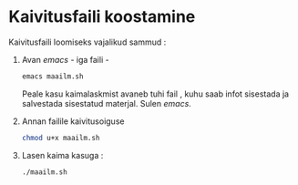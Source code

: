 # Kaivitusfaili koostamine

Kaivitusfaili loomiseks vajalikud sammud  : 

1.  Avan *emacs* - iga faili  - 

    ```sh
    emacs maailm.sh 
    
    ```
    
    Peale kasu kaimalaskmist avaneb tuhi fail , kuhu saab infot sisestada ja salvestada sisestatud materjal.
    Sulen *emacs*.
    
2.  Annan failile kaivitusoiguse 

    ```sh
    chmod u+x maailm.sh
    
    ```
    
3.  Lasen kaima kasuga :

    ```sh
    ./maailm.sh
    
    
    ```
    
